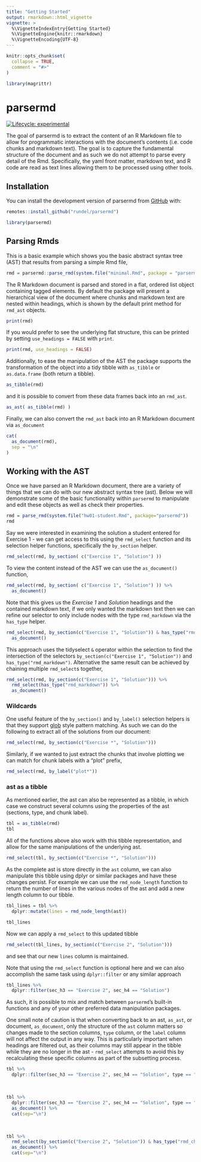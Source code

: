 ```yaml
---
title: "Getting Started"
output: rmarkdown::html_vignette
vignette: >
  %\VignetteIndexEntry{Getting Started}
  %\VignetteEngine{knitr::rmarkdown}
  %\VignetteEncoding{UTF-8}
---
```


```r
knitr::opts_chunk$set(
  collapse = TRUE,
  comment = "#>"
)

library(magrittr)
```

# parsermd

<!-- badges: start -->
[![Lifecycle: experimental](https://img.shields.io/badge/lifecycle-experimental-orange.svg)](https://lifecycle.r-lib.org/articles/stages.html#experimental)
<!-- badges: end -->

The goal of parsermd is to extract the content of an R Markdown file to allow for programmatic interactions with the document's contents (i.e. code chunks and markdown text). The goal is to capture the fundamental structure of the document and as such we do not attempt to parse every detail of the Rmd. Specifically, the yaml front matter, markdown text, and R code are read as text lines allowing them to be processed using other tools.

## Installation

You can install the development version of parsermd from [GitHub](https://github.com/rundel/parsermd) with:

```r
remotes::install_github("rundel/parsermd")
```

```r
library(parsermd)
```

## Parsing Rmds

This is a basic example which shows you the basic abstract syntax tree (AST) that results from parsing a simple Rmd file,

```r
rmd = parsermd::parse_rmd(system.file("minimal.Rmd", package = "parsermd"))
```

The R Markdown document is parsed and stored in a flat, ordered list object containing tagged elements. By default the package will present a hierarchical view of the document where chunks and markdown text are nested within headings, which is shown by the default print method for `rmd_ast` objects.

```r
print(rmd)
```

If you would prefer to see the underlying flat structure, this can be printed by setting `use_headings = FALSE` with `print`.

```r
print(rmd, use_headings = FALSE)
```

Additionally, to ease the manipulation of the AST the package supports the transformation of the object into a tidy tibble with `as_tibble` or `as.data.frame` (both return a tibble).

```r
as_tibble(rmd)
```

and it is possible to convert from these data frames back into an `rmd_ast`.

```r
as_ast( as_tibble(rmd) )
```

Finally, we can also convert the `rmd_ast` back into an R Markdown document via `as_document`

```r
cat(
  as_document(rmd),
  sep = "\n"
)
```

## Working with the AST

Once we have parsed an R Markdown document, there are a variety of things that we can do with our new abstract syntax tree (ast). Below we will demonstrate some of the basic functionality within `parsermd` to manipulate and edit these objects as well as check their properties.

```r
rmd = parse_rmd(system.file("hw01-student.Rmd", package="parsermd"))
rmd
```

Say we were interested in examining the solution a student entered for Exercise 1 - we can get access to this using the `rmd_select` function and its selection helper functions, specifically the `by_section` helper.

```r
rmd_select(rmd, by_section( c("Exercise 1", "Solution") ))
```

To view the content instead of the AST we can use the `as_document()` function,

```r
rmd_select(rmd, by_section( c("Exercise 1", "Solution") )) %>%
  as_document()
```


Note that this gives us the *Exercise 1* and *Solution* headings and the contained markdown text, if we only wanted the markdown text then we can refine our selector to only include nodes with the type `rmd_markdown` via the `has_type` helper.

```r
rmd_select(rmd, by_section(c("Exercise 1", "Solution")) & has_type("rmd_markdown")) %>%
  as_document()
```

This approach uses the tidyselect `&` operator within the selection to find the intersection of the selectors `by_section(c("Exercise 1", "Solution"))` and `has_type("rmd_markdown")`. Alternative the same result can be achieved by chaining multiple `rmd_select`s together,

```r
rmd_select(rmd, by_section(c("Exercise 1", "Solution"))) %>%
  rmd_select(has_type("rmd_markdown")) %>%
  as_document()
```

### Wildcards

One useful feature of the `by_section()` and `by_label()` selection helpers is that they support [glob](https://en.wikipedia.org/wiki/Glob_(programming)) style pattern matching. As such we can do the following to extract all of the solutions from our document:

```r
rmd_select(rmd, by_section(c("Exercise *", "Solution")))
```

Similarly, if we wanted to just extract the chunks that involve plotting we can match for chunk labels with a "plot" prefix,

```r
rmd_select(rmd, by_label("plot*"))
```

### ast as a tibble

As mentioned earlier, the ast can also be represented as a tibble, in which case we construct several columns using the properties of the ast (sections, type, and chunk label).

```r
tbl = as_tibble(rmd)
tbl
```

All of the functions above also work with this tibble representation, and allow for the same manipulations of the underlying ast.

```r
rmd_select(tbl, by_section(c("Exercise *", "Solution")))
```

As the complete ast is store directly in the `ast` column, we can also manipulate this tibble using dplyr or similar packages and have these changes persist. For example we can use the `rmd_node_length` function to return the number of lines in the various nodes of the ast and add a new length column to our tibble.

```r
tbl_lines = tbl %>%
  dplyr::mutate(lines = rmd_node_length(ast))

tbl_lines
```

Now we can apply a `rmd_select` to this updated tibble

```r
rmd_select(tbl_lines, by_section(c("Exercise 2", "Solution")))
```

and see that our new `lines` column is maintained.

Note that using the `rmd_select` function is optional here and we can also accomplish the same task using `dplyr::filter` or any similar approach

```r
tbl_lines %>%
  dplyr::filter(sec_h3 == "Exercise 2", sec_h4 == "Solution")
```

As such, it is possible to mix and match between `parsermd`'s built-in functions and any of your other preferred data manipulation packages. 

One small note of caution is that when converting back to an ast, `as_ast`, or document, `as_document`, only the structure of the `ast` column matters so changes made to the section columns, `type` column, or the `label` column will not affect the output in any way. This is particularly important when headings are filtered out, as their columns may still appear in the tibble while they are no longer in the ast - `rmd_select` attempts to avoid this by recalculating these specific columns as part of the subsetting process.

```r
tbl %>%
  dplyr::filter(sec_h3 == "Exercise 2", sec_h4 == "Solution", type == "rmd_chunk")
```

<br/>

```r
tbl %>%
  dplyr::filter(sec_h3 == "Exercise 2", sec_h4 == "Solution", type == "rmd_chunk") %>%
  as_document() %>% 
  cat(sep="\n")
```

<br/>

```r
tbl %>%
  rmd_select(by_section(c("Exercise 2", "Solution")) & has_type("rmd_chunk")) %>%
  as_document() %>% 
  cat(sep="\n")
```
